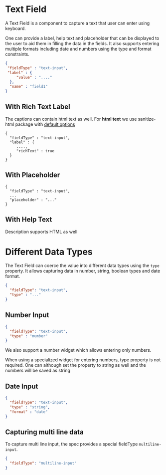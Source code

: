 
# Text Field

A Text Field is a component to capture a text that user can enter using keyboard.

One can provide a
label,
help text
and
placeholder
that can be displayed to the user to aid them in filling the data in the fields.
It also supports entering multiple formats including date and numbers using the
type
and
format
constraints.

```json
{
 "fieldType" : "text-input",
 "label" : {
     "value" : "...."
  },
  "name" : "field1"
}
```

<Story id="adaptive-form-components-text-input-field--def" />


## With Rich Text Label

The captions can contain html text as well. For <strong>html text</strong> we use sanitize-html
package with <a href="https://www.npmjs.com/package/sanitize-html#default-options"> default options</a>

```
{
  "fieldType" : "text-input",
  "label" : {
     ....,
     "richText" : true
  }
}
```

<Story id="adaptive-form-components-text-input-field--with-rich-text-label" />

## With Placeholder

```
{
  "fieldType" : "text-input",
  ...
  "placeholder" : "..."
}
```

<Story id="adaptive-form-components-text-input-field--with-placeholder" />

## With Help Text

Description supports HTML as well

<Story id="adaptive-form-components-text-input-field--with-rich-help-text" />


# Different Data Types

The Text Field can coerce the value into different data types using the `type` property. It allows capturing data in
number, string, boolean types and date format.

```json
{
  "fieldType": "text-input",
  "type" : "..."
}
```

## Number Input

```json
{
  "fieldType": "text-input",
  "type" : "number"
}
```

<Story id="adaptive-form-components-text-input-field--type-number" />

We also support a number widget which allows entering only numbers.

When using a specialized widget for entering numbers, type property is not required. One can although set the property
to string as well and the numbers will be saved as string

## Date Input

```json
{
  "fieldType": "text-input",
  "type" : "string",
  "format" : "date"
}
```

<Story id="adaptive-form-components-text-input-field--type-date" />

## Capturing multi line data

To capture multi line input, the spec provides a special fieldType `multiline-input`.

```json
{
  "fieldType": "multiline-input"
}
```

<Story id="adaptive-form-components-text-input-field--multi-line-widget" />
